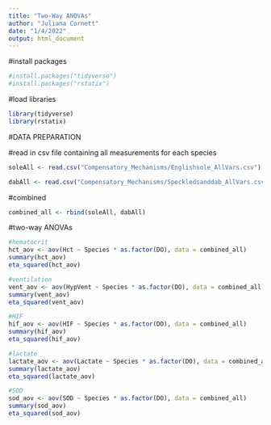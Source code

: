```yaml
---
title: "Two-Way ANOVAs"
author: "Juliana Cornett"
date: "1/4/2022"
output: html_document
---
```


#install packages

```r
#install.packages("tidyverse")
#install.packages("rstatix")
```

#load libraries

```r
library(tidyverse)
library(rstatix)
```

#DATA PREPARATION 

#read in csv file containing all measurements for each species

```r
soleAll <- read.csv("Compensatory_Mechanisms/Englishsole_AllVars.csv")

dabAll <- read.csv("Compensatory_Mechanisms/Speckledsanddab_AllVars.csv")
```

#combined

```r
combined_all <- rbind(soleAll, dabAll) 
```

#two-way ANOVAs

```r
#hematocrit
hct_aov <- aov(Hct ~ Species * as.factor(DO), data = combined_all)
summary(hct_aov)
eta_squared(hct_aov)

#ventilation
vent_aov <- aov(HypVent ~ Species * as.factor(DO), data = combined_all)
summary(vent_aov)
eta_squared(vent_aov)

#HIF
hif_aov <- aov(HIF ~ Species * as.factor(DO), data = combined_all)
summary(hif_aov)
eta_squared(hif_aov)

#lactate
lactate_aov <- aov(Lactate ~ Species * as.factor(DO), data = combined_all)
summary(lactate_aov)
eta_squared(lactate_aov)

#SOD
sod_aov <- aov(SOD ~ Species * as.factor(DO), data = combined_all)
summary(sod_aov)
eta_squared(sod_aov)
```



